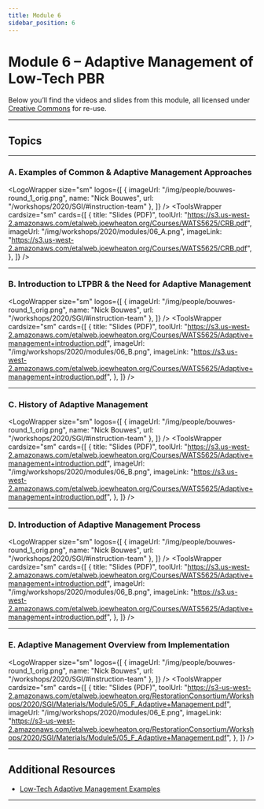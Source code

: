 ```yaml
---
title: Module 6
sidebar_position: 6
---
```


# Module 6 – Adaptive Management of Low-Tech PBR

Below you’ll find the videos and slides from this module, all licensed under [Creative Commons](https://creativecommons.org/) for re-use.

---

## Topics

---

### A. Examples of Common & Adaptive Management Approaches

<LogoWrapper
	size="sm"
	logos={[
		{
			imageUrl: "/img/people/bouwes-round_1_orig.png",
			name: "Nick Bouwes",
			url: "/workshops/2020/SGI/#instruction-team"
		},
	]}
/>
<YouTubeEmbed videoId="2wgdMTS55cM" title="Module 6A - Examples of Common & Adaptive Management Approaches" />
<ToolsWrapper
	cardsize="sm"
	cards={[
		{
			title: "Slides (PDF)",
			toolUrl: "https://s3.us-west-2.amazonaws.com/etalweb.joewheaton.org/Courses/WATS5625/CRB.pdf",
			imageUrl: "/img/workshops/2020/modules/06_A.png",
			imageLink: "https://s3.us-west-2.amazonaws.com/etalweb.joewheaton.org/Courses/WATS5625/CRB.pdf",
		},
	]}
/>

---

### B. Introduction to LTPBR & the Need for Adaptive Management

<LogoWrapper
	size="sm"
	logos={[
		{
			imageUrl: "/img/people/bouwes-round_1_orig.png",
			name: "Nick Bouwes",
			url: "/workshops/2020/SGI/#instruction-team"
		},
	]}
/>
<YouTubeEmbed videoId="cRKA1V4KNGY" title="Module 6B - Introduction to LTPBR & the Need for Adaptive Management" />
<ToolsWrapper
	cardsize="sm"
	cards={[
		{
			title: "Slides (PDF)",
			toolUrl: "https://s3.us-west-2.amazonaws.com/etalweb.joewheaton.org/Courses/WATS5625/Adaptive+management+introduction.pdf",
			imageUrl: "/img/workshops/2020/modules/06_B.png",
			imageLink: "https://s3.us-west-2.amazonaws.com/etalweb.joewheaton.org/Courses/WATS5625/Adaptive+management+introduction.pdf",
		},
	]}
/>

---

### C. History of Adaptive Management

<LogoWrapper
	size="sm"
	logos={[
		{
			imageUrl: "/img/people/bouwes-round_1_orig.png",
			name: "Nick Bouwes",
			url: "/workshops/2020/SGI/#instruction-team"
		},
	]}
/>
<YouTubeEmbed videoId="PA_eAdRbF44" title="Module 6C - History of Adaptive Management" />
<ToolsWrapper
	cardsize="sm"
	cards={[
		{
			title: "Slides (PDF)",
			toolUrl: "https://s3.us-west-2.amazonaws.com/etalweb.joewheaton.org/Courses/WATS5625/Adaptive+management+introduction.pdf",
			imageUrl: "/img/workshops/2020/modules/06_B.png",
			imageLink: "https://s3.us-west-2.amazonaws.com/etalweb.joewheaton.org/Courses/WATS5625/Adaptive+management+introduction.pdf",
		},
	]}
/>

---

### D. Introduction of Adaptive Management Process

<LogoWrapper
	size="sm"
	logos={[
		{
			imageUrl: "/img/people/bouwes-round_1_orig.png",
			name: "Nick Bouwes",
			url: "/workshops/2020/SGI/#instruction-team"
		},
	]}
/>
<YouTubeEmbed videoId="-YdHIThLhMk" title="Module 6D - Introduction of Adaptive Management Process" />
<ToolsWrapper
	cardsize="sm"
	cards={[
		{
			title: "Slides (PDF)",
			toolUrl: "https://s3.us-west-2.amazonaws.com/etalweb.joewheaton.org/Courses/WATS5625/Adaptive+management+introduction.pdf",
			imageUrl: "/img/workshops/2020/modules/06_B.png",
			imageLink: "https://s3.us-west-2.amazonaws.com/etalweb.joewheaton.org/Courses/WATS5625/Adaptive+management+introduction.pdf",
		},
	]}
/>

---

### E. Adaptive Management Overview from Implementation

<LogoWrapper
	size="sm"
	logos={[
		{
			imageUrl: "/img/people/bouwes-round_1_orig.png",
			name: "Nick Bouwes",
			url: "/workshops/2020/SGI/#instruction-team"
		},
	]}
/>
<YouTubeEmbed videoId="l5kXtTJ-ov4" title="Module 6E - Adaptive Management Overview from Implementation" />
<ToolsWrapper
	cardsize="sm"
	cards={[
		{
			title: "Slides (PDF)",
			toolUrl: "https://s3-us-west-2.amazonaws.com/etalweb.joewheaton.org/RestorationConsortium/Workshops/2020/SGI/Materials/Module5/05_F_Adaptive+Management.pdf",
			imageUrl: "/img/workshops/2020/modules/06_E.png",
			imageLink: "https://s3-us-west-2.amazonaws.com/etalweb.joewheaton.org/RestorationConsortium/Workshops/2020/SGI/Materials/Module5/05_F_Adaptive+Management.pdf",
		},
	]}
/>

---

## Additional Resources

- [Low-Tech Adaptive Management Examples](/resources/Topics/06_AdaptiveMgt/adaptivemgt)

---
